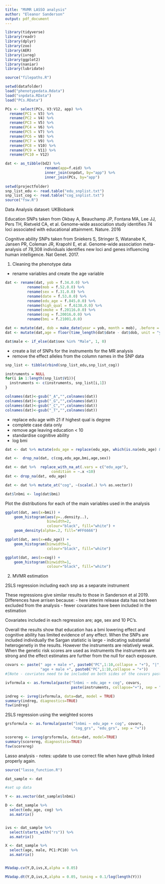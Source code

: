 ```yaml
---
title: "MVMR LASSO analysis"
author: "Eleanor Sanderson"
output: pdf_document
---
```



```r
library(tidyverse)
library(readr)
library(dplyr)
library(zoo)
library(AER)
library(ivreg)
library(ggplot2)
library(naniar)
library(lubridate)

source("filepaths.R")

```

```r

setwd(datafolder)
load("phenotypedata.Rdata")
load("snpdata.RData")
load("PCs.RData")

PCs <- select(PCs, V3:V12, app) %>%
  rename(PC1 = V3) %>%
  rename(PC2 = V4) %>%
  rename(PC3 = V5) %>%
  rename(PC4 = V6) %>%
  rename(PC5 = V7) %>%
  rename(PC6 = V8) %>%
  rename(PC7 = V9) %>%
  rename(PC8 = V10) %>%
  rename(PC9 = V11) %>%
  rename(PC10 = V12) 

dat <- as_tibble(bd2) %>% 
                  rename(app=f.eid) %>%
                  inner_join(snpdat, by="app") %>%
                  inner_join(PCs, by="app")
                  
setwd(projectfolder)
snp_list_edu <- read.table("edu_snplist.txt")
snp_list_cog <- read.table("cog_snplist.txt")
source("fsw.R")
```

Data
Analysis dataset: UKBiobank

Education SNPs taken from Okbay A, Beauchamp JP, Fontana MA, Lee JJ, Pers TH, Rietveld CA, et al. Genome-wide association study identifies 74 loci associated with educational attainment. Nature. 2016

Cognitive ability SNPs taken from Sniekers S, Stringer S, Watanabe K, Jansen PR, Coleman JR, Krapohl E, et al. Genome-wide association meta-analysis of 78,308 individuals identifies new loci and genes influencing human intelligence. Nat Genet. 2017.


1. Cleaning the phenotype data
 - rename variables and create the age variable 

```r

dat <- rename(dat, yob = f.34.0.0) %>%
          rename(mob = f.52.0.0) %>%
          rename(sex = f.31.0.0) %>%
          rename(date = f.53.0.0) %>%
          rename(edu_age = f.845.0.0) %>%
          rename(high_qual = f.6138.0.0) %>%
          rename(smoke = f.20116.0.0) %>%
          rename(cog = f.20016.0.0) %>%
          rename(bmi = f.21001.0.0) 

dat <- mutate(dat, dob = make_date(year = yob, month = mob), .before = yob) 
dat <- mutate(dat,age = floor(time_length(dat$date - dat$dob, unit = "years")), .before = dob)

dat$male <- if_else(dat$sex %in% "Male", 1, 0)

```

 - create a list of SNPs for the instruments for the MR analysis
 - remove the effect alleles from the column names in the SNP data
```r


snp_list <- tibble(rbind(snp_list_edu,snp_list_cog))

instruments = NULL
for(i in 1:length(snp_list$V1)){
  instruments <- c(instruments, snp_list[i,1])
}

colnames(dat)<-gsub("_A","",colnames(dat))
colnames(dat)<-gsub("_G","",colnames(dat))
colnames(dat)<-gsub("_C","",colnames(dat))
colnames(dat)<-gsub("_T","",colnames(dat))

```

 - replace edu age with 21 if highest qual is degree
 - complete case data only
 - remove age leaving education < 10
 - standardise cognitive ability
 - log bmi

```r

dat <- dat %>% mutate(edu_age = replace(edu_age, which(is.na(edu_age) & high_qual == "College or University degree"), 21)) 

dat <-  drop_na(dat, c(cog,edu_age,bmi,age,sex)) 

dat <- dat %>%  replace_with_na_at(.vars = c("edu_age"),
                     condition = ~.x <10)
dat <- drop_na(dat, edu_age)

dat <- dat %>% mutate_at("cog", ~(scale(.) %>% as.vector))

dat$lnbmi <- log(dat$bmi)

```

Plot the distributions for each of the main variables used in the analysis

```r

ggplot(dat, aes(x=bmi)) + 
    geom_histogram(aes(y=..density..),     
                   binwidth=2,
                   colour="black", fill="white") +
    geom_density(alpha=.2, fill="#FF6666")  

ggplot(dat, aes(x=edu_age)) + 
    geom_histogram(binwidth=1,
                   colour="black", fill="white")

ggplot(dat, aes(x=cog)) + 
    geom_histogram(binwidth=1,
                   colour="black", fill="white")
```
2. MVMR estimation 

2SLS regression including each snp as a separate instrument

These regressions give similar results to those in Sanderson et al 2019. 
Differences have arrisen because: 
 - here interim release data has not been excluded from the analysis
 - fewer covariates have been included in the estimation
 
Covariates included in each regression are; age, sex and 10 PC's. 

Overall the results show that education has a bmi lowering effect and cognitive ability has limited evidence of any effect. When the SNPs are included individually the Sargan statistic is large - indicating substantial heterogenetiy in the results. However the instruments are relatively weak. When the genetic risk scores are used as instruments the instruments are strong and the effect estimates are further from the null for each exposure. 




```r

covars <- paste(" age + male +", paste0("PC",1:10,collapse = "+"), "|", 
                "age + male +", paste0("PC",1:10,collapse = "+"))
#[Note - covriates need to be included on both sides of the covars paste command]

ivformula <- as.formula(paste("lnbmi ~ edu_age + cog", covars, 
                              paste(instruments, collapse="+"), sep = "+"))

indreg <- ivreg(ivformula, data=dat, model = TRUE)
summary(indreg, diagnostics=TRUE)
fsw(indreg)

```

2SLS regression using the weighted scores 

```r
grsformula <- as.formula(paste("lnbmi ~ edu_age + cog", covars, 
                               "cog_grs", "edu_grs", sep = "+"))

scorereg <- ivreg(grsformula, data=dat, model=TRUE) 
summary(scorereg, diagnostics=TRUE)
fsw(scorereg)

```



Lasso analysis
 - notes: update to use correct file when have github linked properly again. 
 
 
```r
source("lasso_function.R")

dat_sample <- dat 

#set up data

Y <- as.vector(dat_sample$lnbmi)

D <- dat_sample %>% 
  select(edu_age, cog) %>% 
  as.matrix()


ivs <- dat_sample %>% 
  select(starts_with("rs")) %>%
  as.matrix()

X <- dat_sample %>% 
  select(age, male, PC1:PC10) %>%
  as.matrix()


MVadap.cv(Y,D,ivs,X,alpha = 0.05)

MVadap.dt(Y,D,ivs,X,alpha = 0.05, tuning = 0.1/log(length(Y)))

```



